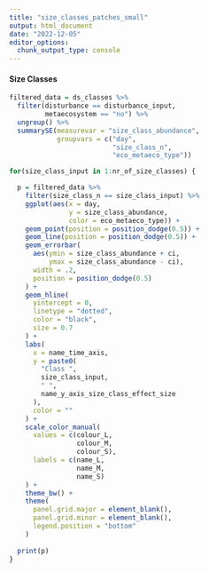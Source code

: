 ```yaml
---
title: "size_classes_patches_small"
output: html_document
date: "2022-12-05"
editor_options: 
  chunk_output_type: console
---
```


#### Size Classes {.tabset .tabset-pills}

```r
filtered_data = ds_classes %>%
  filter(disturbance == disturbance_input,
         metaecosystem == "no") %>%
  ungroup() %>%
  summarySE(measurevar = "size_class_abundance",
            groupvars = c("day", 
                          "size_class_n",
                          "eco_metaeco_type"))

for(size_class_input in 1:nr_of_size_classes) {

  p = filtered_data %>%
    filter(size_class_n == size_class_input) %>%
    ggplot(aes(x = day,
               y = size_class_abundance,
               color = eco_metaeco_type)) +
    geom_point(position = position_dodge(0.5)) +
    geom_line(position = position_dodge(0.5)) +
    geom_errorbar(
      aes(ymin = size_class_abundance + ci,
          ymax = size_class_abundance - ci),
      width = .2,
      position = position_dodge(0.5)
    ) +
    geom_hline(
      yintercept = 0,
      linetype = "dotted",
      color = "black",
      size = 0.7
    ) +
    labs(
      x = name_time_axis,
      y = paste0(
        "Class ",
        size_class_input,
        " ",
        name_y_axis_size_class_effect_size
      ),
      color = ""
    ) +
    scale_color_manual(
      values = c(colour_L,
                 colour_M,
                 colour_S),
      labels = c(name_L,
                 name_M,
                 name_S)
    ) +
    theme_bw() +
    theme(
      panel.grid.major = element_blank(),
      panel.grid.minor = element_blank(),
      legend.position = "bottom"
    )
  
  print(p)
}
```